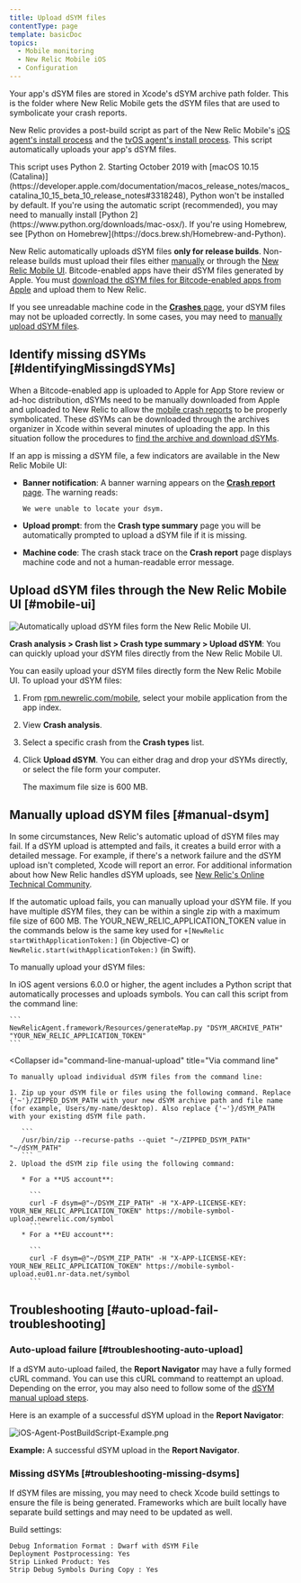 ```yaml
---
title: Upload dSYM files
contentType: page
template: basicDoc
topics:
  - Mobile monitoring
  - New Relic Mobile iOS
  - Configuration
---
```


Your app's dSYM files are stored in Xcode's dSYM archive path folder. This is the folder where New Relic Mobile gets the dSYM files that are used to symbolicate your crash reports.

New Relic provides a post-build script as part of the New Relic Mobile's [iOS agent's install process](/docs/mobile-monitoring/mobile-monitoring-installation/getting-started/ios-installation-configuration) and the [tvOS agent's install process](/docs/mobile-monitoring/new-relic-mobile-ios/get-started/tvos-installation-configuration). This script automatically uploads your app's dSYM files.

<Callout variant="important">
  This script uses Python 2. Starting October 2019 with [macOS 10.15 (Catalina)](https://developer.apple.com/documentation/macos_release_notes/macos_catalina_10_15_beta_10_release_notes#3318248), Python won't be installed by default. If you're using the automatic script (recommended), you may need to manually install [Python 2](https://www.python.org/downloads/mac-osx/). If you're using Homebrew, see [Python on Homebrew](https://docs.brew.sh/Homebrew-and-Python).
</Callout>

New Relic automatically uploads dSYM files **only for release builds**. Non-release builds must upload their files either [manually](#manual-dsym) or through the [New Relic Mobile UI](#mobile-ui). Bitcode-enabled apps have their dSYM files generated by Apple. You must [download the dSYM files for Bitcode-enabled apps from Apple](/docs/mobile-monitoring/new-relic-mobile-ios/install-configure/retrieve-upload-dsyms-bitcode-enabled-apps) and upload them to New Relic.

If you see unreadable machine code in the [**Crashes** page](/docs/mobile-monitoring/mobile-monitoring-ui/crashes/mobile-apps-crashes-dashboard), your dSYM files may not be uploaded correctly. In some cases, you may need to [manually upload dSYM files](#manual-dsym).

## Identify missing dSYMs [#IdentifyingMissingdSYMs]

When a Bitcode-enabled app is uploaded to Apple for App Store review or ad-hoc distribution, dSYMs need to be manually downloaded from Apple and uploaded to New Relic to allow the [mobile crash reports](/docs/mobile-monitoring/new-relic-mobile/getting-started/ios-agent-crash-reporting) to be properly symbolicated. These dSYMs can be downloaded through the archives organizer in Xcode within several minutes of uploading the app. In this situation follow the procedures to [find the archive and download dSYMs](#Archive).

If an app is missing a dSYM file, a few indicators are available in the New Relic Mobile UI:

* **Banner notification**: A banner warning appears on the [**Crash report** page](https://docs.newrelic.com/docs/mobile-monitoring/mobile-monitoring-ui/crashes/mobile-apps-crash-report-dashboard). The warning reads:

  ```
  We were unable to locate your dsym.
  ```
* **Upload prompt**: from the **Crash type summary** page you will be automatically prompted to upload a dSYM file if it is missing.
* **Machine code**: The crash stack trace on the **Crash report** page displays machine code and not a human-readable error message.

## Upload dSYM files through the New Relic Mobile UI [#mobile-ui]

![Automatically upload dSYM files form the New Relic Mobile UI.](./images/Mobile-Crash-dsym_file.png "Mobile-Crash-dsym_file.png")

**Crash analysis > Crash list > Crash type summary > Upload dSYM**: You can quickly upload your dSYM files directly from the New Relic Mobile UI.

You can easily upload your dSYM files directly form the New Relic Mobile UI. To upload your dSYM files:

1. From [rpm.newrelic.com/mobile](https://rpm.newrelic.com/mobile), select your mobile application from the app index.
2. View **Crash analysis**.
3. Select a specific crash from the **Crash types** list.
4. Click **Upload dSYM**. You can either drag and drop your dSYMs directly, or select the file form your computer.

   <Callout variant="tip">
     The maximum file size is 600 MB.
   </Callout>

## Manually upload dSYM files [#manual-dsym]

In some circumstances, New Relic's automatic upload of dSYM files may fail. If a dSYM upload is attempted and fails, it creates a build error with a detailed message. For example, if there's a network failure and the dSYM upload isn't completed, Xcode will report an error. For additional information about how New Relic handles dSYM uploads, see [New Relic's Online Technical Community](https://discuss.newrelic.com/t/relic-solution-ios-dsym-upload-deep-dive/42513).

If the automatic upload fails, you can manually upload your dSYM file. If you have multiple dSYM files, they can be within a single zip with a maximum file size of 600 MB. The YOUR_NEW_RELIC_APPLICATION_TOKEN value in the commands below is the same key used for `+[NewRelic startWithApplicationToken:]` (in Objective-C) or `NewRelic.start(withApplicationToken:)` (in Swift).

To manually upload your dSYM files:

<CollapserGroup>
  <Collapser
    id="python-manual-upload"
    title="Via Python script (agent versions 6.0.0 or higher)"
  >
    In iOS agent versions 6.0.0 or higher, the agent includes a Python script that automatically processes and uploads symbols. You can call this script from the command line:

    ```
    NewRelicAgent.framework/Resources/generateMap.py "DSYM_ARCHIVE_PATH" "YOUR_NEW_RELIC_APPLICATION_TOKEN"
    ```
  </Collapser>

  <Collapser
    id="command-line-manual-upload"
    title="Via command line"
  >
    To manually upload individual dSYM files from the command line:

    1. Zip up your dSYM file or files using the following command. Replace {'~'}/ZIPPED_DSYM_PATH with your new dSYM archive path and file name (for example, Users/my-name/desktop). Also replace {'~'}/dSYM_PATH with your existing dSYM file path.

       ```
       /usr/bin/zip --recurse-paths --quiet "~/ZIPPED_DSYM_PATH" "~/dSYM_PATH"
       ```
    2. Upload the dSYM zip file using the following command:

       * For a **US account**:

         ```
         curl -F dsym=@"~/DSYM_ZIP_PATH" -H "X-APP-LICENSE-KEY: YOUR_NEW_RELIC_APPLICATION_TOKEN" https://mobile-symbol-upload.newrelic.com/symbol
         ```
       * For a **EU account**:

         ```
         curl -F dsym=@"~/DSYM_ZIP_PATH" -H "X-APP-LICENSE-KEY: YOUR_NEW_RELIC_APPLICATION_TOKEN" https://mobile-symbol-upload.eu01.nr-data.net/symbol
         ```
  </Collapser>
</CollapserGroup>

## Troubleshooting [#auto-upload-fail-troubleshooting]

### Auto-upload failure [#troubleshooting-auto-upload]

If a dSYM auto-upload failed, the **Report Navigator** may have a fully formed cURL command. You can use this cURL command to reattempt an upload. Depending on the error, you may also need to follow some of the [dSYM manual upload steps](#manual-dsym).

Here is an example of a successful dSYM upload in the **Report Navigator**:

![iOS-Agent-PostBuildScript-Example.png](./images/Screen-Shot-2014-09-23-at-11.30.35-AM_0.png "iOS-Agent-PostBuildScript-Example.png")

**Example:** A successful dSYM upload in the **Report Navigator**.

### Missing dSYMs [#troubleshooting-missing-dsyms]

If dSYM files are missing, you may need to check Xcode build settings to ensure the file is being generated. Frameworks which are built locally have separate build settings and may need to be updated as well.

Build settings:

```
Debug Information Format : Dwarf with dSYM File
Deployment Postprocessing: Yes
Strip Linked Product: Yes
Strip Debug Symbols During Copy : Yes
```
